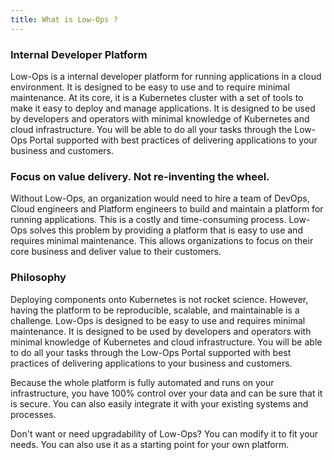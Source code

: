 ```yaml
---
title: What is Low-Ops ?
---
```


### Internal Developer Platform

Low-Ops is a internal developer platform for running applications in a cloud environment. It is designed to be easy to
use and to require minimal maintenance. At its core, it is a Kubernetes cluster with a set of tools to make it easy to
deploy and manage applications. It is designed to be used by developers and operators with minimal knowledge of
Kubernetes and cloud infrastructure. You will be able to do all your tasks through the Low-Ops Portal supported with
best practices of delivering applications to your business and customers.

### Focus on value delivery. Not re-inventing the wheel.

Without Low-Ops, an organization would need to hire a team of DevOps, Cloud engineers and Platform engineers to build
and maintain a platform for running applications. This is a costly and time-consuming process. Low-Ops solves this
problem by providing a platform that is easy to use and requires minimal maintenance. This allows organizations to focus
on their core business and deliver value to their customers.

### Philosophy

Deploying components onto Kubernetes is not rocket science. However, having the platform to be reproducible, scalable,
and maintainable is a challenge. Low-Ops is designed to be easy to use and requires minimal maintenance. It is designed
to be used by developers and operators with minimal knowledge of Kubernetes and cloud infrastructure. You will be able
to do all your tasks through the Low-Ops Portal supported with best practices of delivering applications to your
business and customers.

Because the whole platform is fully automated and runs on your infrastructure, you have 100% control over your data and
can be sure that it is secure. You can also easily integrate it with your existing systems and processes.

Don't want or need upgradability of Low-Ops? You can modify it to fit your needs. You can also use it as a starting
point for your own platform.
